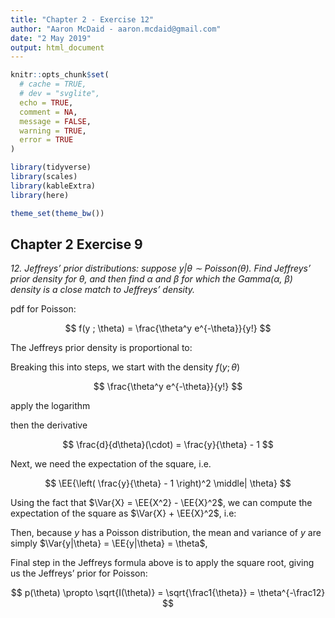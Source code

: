 ```yaml
---
title: "Chapter 2 - Exercise 12"
author: "Aaron McDaid - aaron.mcdaid@gmail.com"
date: "2 May 2019"
output: html_document
---
```


<div style="display:none">
  $$
  \newcommand{\EE}[1]{\mathbb{E}\mathopen{}\left[ #1 \right]\mathclose{}}
  \newcommand{\Var}[1]{\mathrm{Var}\mathopen{}\left[ #1 \right]\mathclose{}}
  $$
</div>

```r
knitr::opts_chunk$set(
  # cache = TRUE,
  # dev = "svglite",
  echo = TRUE,
  comment = NA,
  message = FALSE,
  warning = TRUE,
  error = TRUE
)

library(tidyverse)
library(scales)
library(kableExtra)
library(here)

theme_set(theme_bw())
```

## Chapter 2 Exercise 9

_12. Jeffreys’ prior distributions: suppose y|θ ∼ Poisson(θ). Find Jeffreys’ prior density for θ, and then find α and β for which the Gamma(α, β) density is a close match to Jeffreys’ density._

pdf for Poisson:

$$ f(y ; \theta) = \frac{\theta^y e^{-\theta}}{y!} $$

The Jeffreys prior density is proportional to:

\begin{align}
    p(\theta) \propto \sqrt{I(\theta)} = \sqrt{\EE{\left( \frac{d}{d\theta} \log f(y; \theta) \right)^2 \middle| \theta}}
\end{align}

Breaking this into steps, we start with the density $f(y; \theta)$

$$ \frac{\theta^y e^{-\theta}}{y!} $$

apply the logarithm

\begin{align}
\log(\cdot) & = y \log(\theta) - \theta \log(e) - \log (y!)
\\          & = y \log(\theta) - \theta - \log (y!)
\end{align}

then the derivative

$$
\frac{d}{d\theta}(\cdot) = \frac{y}{\theta} - 1
$$

Next, we need the expectation of the square, i.e.

$$ \EE{\left( \frac{y}{\theta} - 1 \right)^2 \middle| \theta} $$

Using the fact that $\Var{X} = \EE{X^2} - \EE{X}^2$, we can compute the expectation of the square as $\Var{X} + \EE{X}^2$, i.e:

\begin{align}
\EE{\left( \frac{y}{\theta} - 1 \right)^2 \middle| \theta} & = \Var{ \frac{y}{\theta} - 1  \middle| \theta} + \EE{\frac{y}{\theta} - 1 \middle| \theta}^2
\\                                         & = \frac1{\theta^2} \Var{ y \middle| \theta} + \left(\frac1{\theta}\EE{y \middle| \theta} - 1\right)^2
\end{align}

Then, because $y$ has a Poisson distribution, the mean and variance of $y$ are simply $\Var{y|\theta} = \EE{y|\theta} = \theta$,
\begin{align}
\EE{\left( \frac{y}{\theta} - 1 \right)^2 \middle| \theta} & = \frac1{\theta^2} \theta + \left(\frac1{\theta} \theta - 1\right)^2
\\                                                         & = \frac1{\theta} + \left(1 - 1\right)^2
\\                                                         & = \frac1{\theta}
\end{align}

Final step in the Jeffreys formula above is to apply the square root, giving us the Jeffreys' prior for Poisson:

$$ p(\theta) \propto \sqrt{I(\theta)} = \sqrt{\frac1{\theta}} = \theta^{-\frac12} $$
